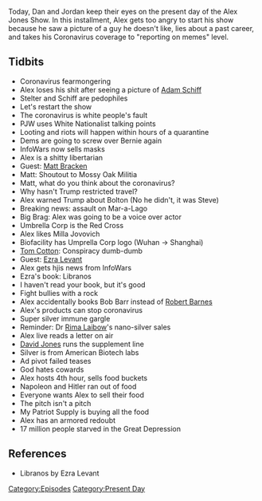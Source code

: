 {{DEFAULTSORT:
    #_EPISODE_0394:January 31, 2020
}}{{Episode
    | title           = January 31, 2020
    | caption         = Listen to this episode on [https://knowledgefight.libsyn.com/knowledge-fight-january-31-2020 Libsyn] [https://open.spotify.com/episode/6Y2VOeuwhHhEHoAz4GUT0d Spotify], Read the [[Transcript/394: January 31, 2020|Unofficial Transcript]]
    | episodeNumber   = 394
    | length          = 02:21:19
    | airDate         = February 3, 2020
    | coverageDate    = January 31, 2020
    | episodeType     = [[:Category:Present Day|Present Day]]
    | appearance      = [[Adam Schiff]], [[Brian Stelter]], [[Paul Joseph Watson]], [[Matt Bracken]], [[Milla Jovovich]], [[Tom Cotton]], [[Ezra Levant]], [[Bob Barr]], [[Robert Barnes]], [[Dr Rima Laibow]], [[David Jones]], [[Napoleon]], [[Hitler]]
    | previousEpisode = [[393: January 28, 2020]]
    | nextEpisode     = [[395: Ghosts Of Caucuses Past]]
}}

{{Stub}}

Today, Dan and Jordan keep their eyes on the present day of the Alex Jones Show. In this installment, Alex gets too angry to start his show because he saw a picture of a guy he doesn't like, lies about a past career, and takes his Coronavirus coverage to "reporting on memes" level.

==Tidbits==

*Coronavirus fearmongering
*Alex loses his shit after seeing a picture of [[Adam Schiff]]
*Stelter and Schiff are pedophiles
*Let's restart the show
*The coronavirus is white people's fault
*PJW uses White Nationalist talking points
*Looting and riots will happen within hours of a quarantine
*Dems are going to screw over Bernie again
*InfoWars now sells masks
*Alex is a shitty libertarian
*Guest: [[Matt Bracken]]
*Matt: Shoutout to Mossy Oak Militia
*Matt, what do you think about the coronavirus?
*Why hasn't Trump restricted travel?
*Alex warned Trump about Bolton (No he didn't, it was Steve)
*Breaking news: assault on Mar-a-Lago
*Big Brag: Alex was going to be a voice over actor
*Umbrella Corp is the Red Cross
*Alex likes Milla Jovovich
*Biofacility has Umprella Corp logo (Wuhan -> Shanghai)
*[[Tom Cotton]]: Conspiracy dumb-dumb
*Guest: [[Ezra Levant]]
*Alex gets hjis news from InfoWars
*Ezra's book: Libranos
*I haven't read your book, but it's good
*Fight bullies with a rock
*Alex accidentally books Bob Barr instead of [[Robert Barnes]]
*Alex's products can stop coronavirus
*Super silver immune gargle
*Reminder: Dr [[Rima Laibow]]'s nano-silver sales
*Alex live reads a letter on air
*[[David Jones]] runs the supplement line
*Silver is from American Biotech labs
*Ad pivot failed teases
*God hates cowards
*Alex hosts 4th hour, sells food buckets
*Napoleon and Hitler ran out of food
*Everyone wants Alex to sell their food
*The pitch isn't a pitch
*My Patriot Supply is buying all the food
*Alex has an armored redoubt
*17 million people starved in the Great Depression

==References==

*Libranos by Ezra Levant

[[Category:Episodes]]
[[Category:Present Day]]
